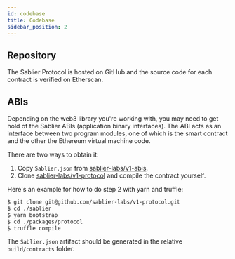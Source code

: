```yaml
---
id: codebase
title: Codebase
sidebar_position: 2
---
```



## Repository

The Sablier Protocol is hosted on GitHub and the source code for each contract is verified on Etherscan.

<LinkPreview
  href="https://github.com/sablier-labs/v1-protocol"
  icon="github"
  subtitle="GitHub"
  title="Github - sablier-labs/sablier: Cryptoasset streaming protocol"
/>

## ABIs

Depending on the web3 library you're working with, you may need to get hold of the Sablier ABIs (application binary
interfaces). The ABI acts as an interface between two program modules, one of which is the smart contract and the other
the Ethereum virtual machine code.

There are two ways to obtain it:‌

1. Copy `Sablier.json` from [sablier-labs/v1-abis](https://github.com/sablier-labs/v1-abis).
2. Clone [sablier-labs/v1-protocol](https://github.com/sablier-labs/v1-protocol) and compile the contract yourself.

Here's an example for how to do step 2 with yarn and truffle:

```bash
$ git clone git@github.com/sablier-labs/v1-protocol.git
$ cd ./sablier
$ yarn bootstrap
$ cd ./packages/protocol
$ truffle compile
```

The `Sablier.json` artifact should be generated in the relative `build/contracts` folder.
